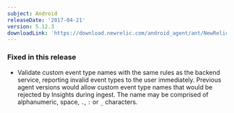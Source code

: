 ```yaml
---
subject: Android
releaseDate: '2017-04-21'
version: 5.12.3
downloadLink: 'https://download.newrelic.com/android_agent/ant/NewRelic_Android_Agent_5.12.3.zip'
---
```


### Fixed in this release

* Validate custom event type names with the same rules as the backend service, reporting invalid event types to the user immediately. Previous agent versions would allow custom event type names that would be rejected by Insights during ingest. The name may be comprised of alphanumeric, space, `.`, `:` or `_` characters.
